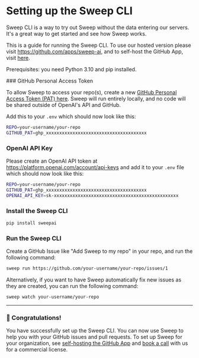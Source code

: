 
# Setting up the Sweep CLI

Sweep CLI is a way to try out Sweep without the data entering our servers. It's a great way to get started and see how Sweep works.

<Callout type="info">This is a guide for running the Sweep CLI. To use our hosted version please visit https://github.com/apps/sweep-ai, and to self-host the GitHub App, visit [here](/deployment).</Callout>

<Callout type="warning">Prerequisites: you need Python 3.10 and pip installed.</Callout>

<Steps>
### GitHub Personal Access Token

To allow Sweep to access your repo(s), create a new [GitHub Personal Access Token (PAT) here](https://github.com/settings/tokens/new?description=Sweep%20Self-hosted&scopes=repo,workflow). Sweep will run entirely locally, and no code will be shared outside of OpenAI's API and GitHub.

Add this to your `.env` which should now look like this:

```sh filename=".env"
REPO=your-username/your-repo
GITHUB_PAT=ghp_xxxxxxxxxxxxxxxxxxxxxxxxxxxxxxxxxxxxxx
```

### OpenAI API Key

Please create an OpenAI API token at https://platform.openai.com/account/api-keys and add it to your `.env` file which should now look like this:
```sh filename=".env"
REPO=your-username/your-repo
GITHUB_PAT=ghp_xxxxxxxxxxxxxxxxxxxxxxxxxxxxxxxxxxxxxx
OPENAI_API_KEY=sk-xxxxxxxxxxxxxxxxxxxxxxxxxxxxxxxxxxxxxxxxxxxxxxx
```

### Install the Sweep CLI

```sh filename="terminal"
pip install sweepai
```

### Run the Sweep CLI

Create a GitHub Issue like "Add Sweep to my repo" in your repo, and run the following command:

```sh filename="terminal"
sweep run https://github.com/your-username/your-repo/issues/1
```

Alternatively, if you want to have Sweep automatically fix new issues as they are created, you can run the following command:
```sh filename="terminal"
sweep watch your-username/your-repo
```
</Steps>

---

### 🎉 Congratulations!

You have successfully set up the Sweep CLI. You can now use Sweep to help you with your GitHub issues and pull requests. To set up Sweep for your organization, see [self-hosting the GitHub App](/deployment) and [book a call](https://calendly.com/sweep-ai/founders-meeting) with us for a commercial license.
